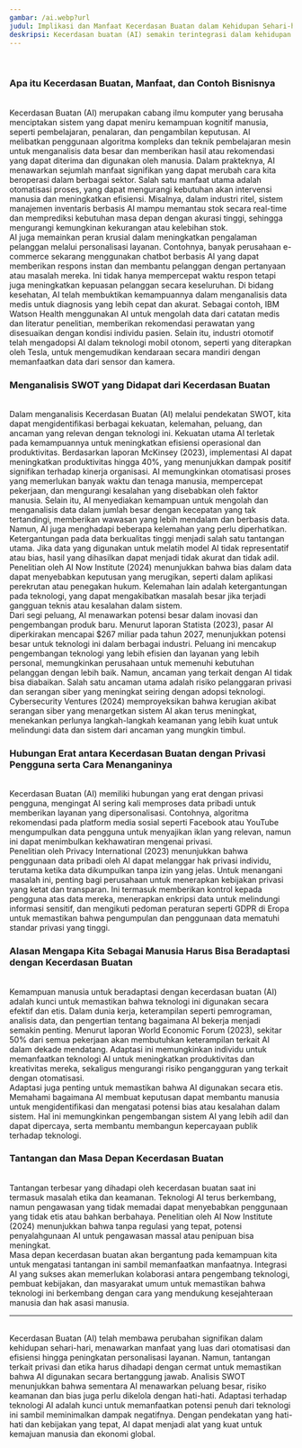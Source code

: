 ```yaml
---
gambar: /ai.webp?url
judul: Implikasi dan Manfaat Kecerdasan Buatan dalam Kehidupan Sehari-hari serta Tantangannya
deskripsi: Kecerdasan buatan (AI) semakin terintegrasi dalam kehidupan sehari-hari, dari asisten virtual hingga kendaraan otonom. AI memberikan kemudahan dan efisiensi, tetapi juga menimbulkan tantangan terkait etika dan privasi.
---
```


<br className="inline lg:hidden" />
<h3 className="text-2xl font-bold">Apa itu Kecerdasan Buatan, Manfaat, dan Contoh Bisnisnya</h3>
<br />
Kecerdasan Buatan (AI) merupakan cabang ilmu komputer yang berusaha menciptakan
sistem yang dapat meniru kemampuan kognitif manusia, seperti pembelajaran,
penalaran, dan pengambilan keputusan. AI melibatkan penggunaan algoritma
kompleks dan teknik pembelajaran mesin untuk menganalisis data besar dan
memberikan hasil atau rekomendasi yang dapat diterima dan digunakan oleh
manusia. Dalam prakteknya, AI menawarkan sejumlah manfaat signifikan yang dapat
merubah cara kita beroperasi dalam berbagai sektor. Salah satu manfaat utama
adalah otomatisasi proses, yang dapat mengurangi kebutuhan akan intervensi
manusia dan meningkatkan efisiensi. Misalnya, dalam industri ritel, sistem
manajemen inventaris berbasis AI mampu memantau stok secara real-time dan
memprediksi kebutuhan masa depan dengan akurasi tinggi, sehingga mengurangi
kemungkinan kekurangan atau kelebihan stok.
<br />
AI juga memainkan peran krusial dalam meningkatkan pengalaman pelanggan melalui
personalisasi layanan. Contohnya, banyak perusahaan e-commerce sekarang
menggunakan chatbot berbasis AI yang dapat memberikan respons instan dan
membantu pelanggan dengan pertanyaan atau masalah mereka. Ini tidak hanya
mempercepat waktu respon tetapi juga meningkatkan kepuasan pelanggan secara
keseluruhan. Di bidang kesehatan, AI telah membuktikan kemampuannya dalam
menganalisis data medis untuk diagnosis yang lebih cepat dan akurat. Sebagai
contoh, IBM Watson Health menggunakan AI untuk mengolah data dari catatan medis
dan literatur penelitian, memberikan rekomendasi perawatan yang disesuaikan
dengan kondisi individu pasien. Selain itu, industri otomotif telah mengadopsi
AI dalam teknologi mobil otonom, seperti yang diterapkan oleh Tesla, untuk
mengemudikan kendaraan secara mandiri dengan memanfaatkan data dari sensor dan
kamera.
<br />

<h3 className="text-2xl font-bold">Menganalisis SWOT yang Didapat dari Kecerdasan Buatan</h3>
<br />
Dalam menganalisis Kecerdasan Buatan (AI) melalui pendekatan SWOT, kita dapat
mengidentifikasi berbagai kekuatan, kelemahan, peluang, dan ancaman yang relevan
dengan teknologi ini. Kekuatan utama AI terletak pada kemampuannya untuk
meningkatkan efisiensi operasional dan produktivitas. Berdasarkan laporan
McKinsey (2023), implementasi AI dapat meningkatkan produktivitas hingga 40%,
yang menunjukkan dampak positif signifikan terhadap kinerja organisasi. AI
memungkinkan otomatisasi proses yang memerlukan banyak waktu dan tenaga manusia,
mempercepat pekerjaan, dan mengurangi kesalahan yang disebabkan oleh faktor
manusia. Selain itu, AI menyediakan kemampuan untuk mengolah dan menganalisis
data dalam jumlah besar dengan kecepatan yang tak tertandingi, memberikan
wawasan yang lebih mendalam dan berbasis data.
<br />
Namun, AI juga menghadapi beberapa kelemahan yang perlu diperhatikan.
Ketergantungan pada data berkualitas tinggi menjadi salah satu tantangan utama.
Jika data yang digunakan untuk melatih model AI tidak representatif atau bias,
hasil yang dihasilkan dapat menjadi tidak akurat dan tidak adil. Penelitian oleh
AI Now Institute (2024) menunjukkan bahwa bias dalam data dapat menyebabkan
keputusan yang merugikan, seperti dalam aplikasi perekrutan atau penegakan
hukum. Kelemahan lain adalah ketergantungan pada teknologi, yang dapat
mengakibatkan masalah besar jika terjadi gangguan teknis atau kesalahan dalam
sistem.
<br />
Dari segi peluang, AI menawarkan potensi besar dalam inovasi dan pengembangan
produk baru. Menurut laporan Statista (2023), pasar AI diperkirakan mencapai
$267 miliar pada tahun 2027, menunjukkan potensi besar untuk teknologi ini dalam
berbagai industri. Peluang ini mencakup pengembangan teknologi yang lebih
efisien dan layanan yang lebih personal, memungkinkan perusahaan untuk memenuhi
kebutuhan pelanggan dengan lebih baik. Namun, ancaman yang terkait dengan AI
tidak bisa diabaikan. Salah satu ancaman utama adalah risiko pelanggaran privasi
dan serangan siber yang meningkat seiring dengan adopsi teknologi. Cybersecurity
Ventures (2024) memproyeksikan bahwa kerugian akibat serangan siber yang
menargetkan sistem AI akan terus meningkat, menekankan perlunya langkah-langkah
keamanan yang lebih kuat untuk melindungi data dan sistem dari ancaman yang
mungkin timbul.
<br />

<h3 className="text-2xl font-bold">Hubungan Erat antara Kecerdasan Buatan dengan Privasi Pengguna serta Cara Menanganinya</h3>
<br />
Kecerdasan Buatan (AI) memiliki hubungan yang erat dengan privasi pengguna,
mengingat AI sering kali memproses data pribadi untuk memberikan layanan yang
dipersonalisasi. Contohnya, algoritma rekomendasi pada platform media sosial
seperti Facebook atau YouTube mengumpulkan data pengguna untuk menyajikan iklan
yang relevan, namun ini dapat menimbulkan kekhawatiran mengenai privasi.
<br />
Penelitian oleh Privacy International (2023) menunjukkan bahwa penggunaan data
pribadi oleh AI dapat melanggar hak privasi individu, terutama ketika data
dikumpulkan tanpa izin yang jelas. Untuk menangani masalah ini, penting bagi
perusahaan untuk menerapkan kebijakan privasi yang ketat dan transparan. Ini
termasuk memberikan kontrol kepada pengguna atas data mereka, menerapkan
enkripsi data untuk melindungi informasi sensitif, dan mengikuti pedoman
peraturan seperti GDPR di Eropa untuk memastikan bahwa pengumpulan dan
penggunaan data mematuhi standar privasi yang tinggi.
<br />

<h3 className="text-2xl font-bold">Alasan Mengapa Kita Sebagai Manusia Harus Bisa Beradaptasi dengan Kecerdasan Buatan</h3>
<br />
Kemampuan manusia untuk beradaptasi dengan kecerdasan buatan (AI) adalah kunci
untuk memastikan bahwa teknologi ini digunakan secara efektif dan etis. Dalam
dunia kerja, keterampilan seperti pemrograman, analisis data, dan pengertian
tentang bagaimana AI bekerja menjadi semakin penting. Menurut laporan World
Economic Forum (2023), sekitar 50% dari semua pekerjaan akan membutuhkan
keterampilan terkait AI dalam dekade mendatang. Adaptasi ini memungkinkan
individu untuk memanfaatkan teknologi AI untuk meningkatkan produktivitas dan
kreativitas mereka, sekaligus mengurangi risiko pengangguran yang terkait dengan
otomatisasi.
<br />
Adaptasi juga penting untuk memastikan bahwa AI digunakan secara etis. Memahami
bagaimana AI membuat keputusan dapat membantu manusia untuk mengidentifikasi dan
mengatasi potensi bias atau kesalahan dalam sistem. Hal ini memungkinkan
pengembangan sistem AI yang lebih adil dan dapat dipercaya, serta membantu
membangun kepercayaan publik terhadap teknologi.
<br />

<h3 className="text-2xl font-bold">Tantangan dan Masa Depan Kecerdasan Buatan</h3>
<br />
Tantangan terbesar yang dihadapi oleh kecerdasan buatan saat ini termasuk
masalah etika dan keamanan. Teknologi AI terus berkembang, namun pengawasan yang
tidak memadai dapat menyebabkan penggunaan yang tidak etis atau bahkan
berbahaya. Penelitian oleh AI Now Institute (2024) menunjukkan bahwa tanpa
regulasi yang tepat, potensi penyalahgunaan AI untuk pengawasan massal atau
penipuan bisa meningkat.
<br />
Masa depan kecerdasan buatan akan bergantung pada kemampuan kita untuk mengatasi
tantangan ini sambil memanfaatkan manfaatnya. Integrasi AI yang sukses akan
memerlukan kolaborasi antara pengembang teknologi, pembuat kebijakan, dan
masyarakat umum untuk memastikan bahwa teknologi ini berkembang dengan cara yang
mendukung kesejahteraan manusia dan hak asasi manusia.
<br />

<hr className="h-0.5 w-full rounded-full" />
<br />
Kecerdasan Buatan (AI) telah membawa perubahan signifikan dalam kehidupan
sehari-hari, menawarkan manfaat yang luas dari otomatisasi dan efisiensi hingga
peningkatan personalisasi layanan. Namun, tantangan terkait privasi dan etika
harus dihadapi dengan cermat untuk memastikan bahwa AI digunakan secara
bertanggung jawab. Analisis SWOT menunjukkan bahwa sementara AI menawarkan
peluang besar, risiko keamanan dan bias juga perlu dikelola dengan hati-hati.
Adaptasi terhadap teknologi AI adalah kunci untuk memanfaatkan potensi penuh
dari teknologi ini sambil meminimalkan dampak negatifnya. Dengan pendekatan yang
hati-hati dan kebijakan yang tepat, AI dapat menjadi alat yang kuat untuk
kemajuan manusia dan ekonomi global.